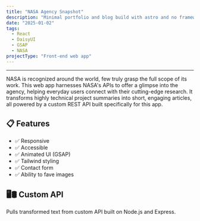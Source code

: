```yaml
---
title: "NASA Agency Snapshot"
description: "Minimal portfolio and blog build with astro and no frameworks."
date: "2025-01-02"
tags:
  - React
  - DaisyUI
  - GSAP
  - NASA
projectType: "Front-end web app"
---
```



---

<div class="overflow-hidden">
  <a href="https://bourbonsociety.netlify.app/" target="_blank">
    <MdxPublicImage
      src="/projects/nasa-agency-snapshot/nasa-agency-snapshot.jpg"
      class="transition duration-700 ease-in-out hover:scale-110"
    />
  </a>
</div>

NASA is recognized around the world, few truly grasp the full scope of its work.
This web app harnesses NASA's APIs to offer a glimpse into the agency, helping
everyday users connect with their cutting-edge research. It transforms highly
technical project summaries into short, engaging articles, all powered by a custom
REST API built specifically for this app.

## 📋 Features

- ✅ Responsive
- ✅ Accessible
- ✅ Animated UI (GSAP)
- ✅ Tailwind styling
- ✅ Contact form
- ✅ Ability to fave images

## 🖥️🛢️ Custom API

Pulls transformed text from custom API built on Node.js and Express.
